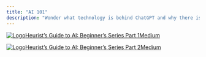 ```yaml
---
title: "AI 101"
description: "Wonder what technology is behind ChatGPT and why there is a FOMO about NVIDIA GPUs? We created a series of educational articles to help you understand and navigate in today's AI-powered world. The technical background of AI might seem complex, but we’re here to break it down in simple terms."
---
```


[![Logo](\images\guides\v2\resize-fill-304-304\10fd5c419ac61637245384e7099e131627900034828f4f386bdaa47a74eae156)Heurist’s Guide to AI: Beginner’s Series Part 1Medium](https://heuristai.medium.com/heurists-guide-to-ai-beginner-s-series-part-1-388db4bed2a8)

[![Logo](\images\guides\v2\resize-fill-304-304\10fd5c419ac61637245384e7099e131627900034828f4f386bdaa47a74eae156)Heurist’s Guide to AI: Beginner’s Series Part 2Medium](https://heuristai.medium.com/heurists-guide-to-ai-beginner-s-series-part-2-db77458a62dd)

